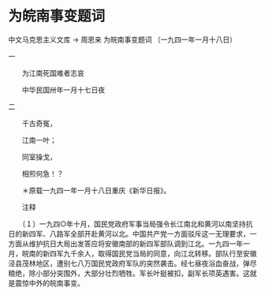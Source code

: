 # 为皖南事变题词

中文马克思主义文库 -> 周恩来
为皖南事变题词
（一九四一年一月十八日）


一

　　为江南死国难者志哀

　　中华民国卅年一月十七日夜

二

　　千古奇冤，

　　江南一叶；

　　同室操戈，

　　相煎何急！？



　　＊原载一九四一年一月十八日重庆《新华日报》。

　　注释

　　〔１〕一九四○年十月，国民党政府军事当局强令长江南北和黄河以南坚持抗日的新四军、八路军全部开赴黄河以北。中国共产党一方面驳斥这一无理要求，一方面从维护抗日大局出发答应将安徽南部的新四军部队调到江北。一九四一年一月，皖南的新四军九千余人，取得国民党当局的同意，向江北转移。部队行至安徽泾县茂林地区，遭别七八万国民党政府军队的突然袭击。经七昼夜浴血奋战，弹尽粮绝，除小部分突围外，大部分壮烈牺牲。军长叶挺被扣，副军长项英遇害。这就是震惊中外的皖南事变。



